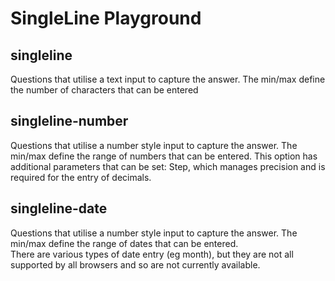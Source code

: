 

<Meta of={SinglelineStories} title="Templates/singleline" />

# SingleLine Playground

## singleline
Questions that utilise a text input to capture the answer.  The min/max define the number of characters that can be entered
<Canvas of={SinglelineStories.text} />
<Controls of={SinglelineStories.text} />

## singleline-number
Questions that utilise a number style input to capture the answer. The min/max define the range of numbers that can be entered.
This option has additional parameters that can be set: Step, which manages precision and is required for the entry of decimals.
<Canvas of={SinglelineStories.number} />
<Controls of={SinglelineStories.number} />

## singleline-date
Questions that utilise a number style input to capture the answer. The min/max define the range of dates that can be entered.  
There are various types of date entry (eg month), but they are not all supported by all browsers and so are not currently available.

<Canvas of={SinglelineStories.date} />
<Controls of={SinglelineStories.date} />